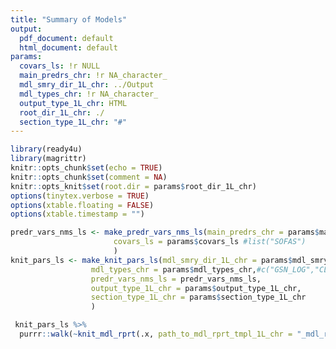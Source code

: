 ```yaml
---
title: "Summary of Models"
output:
  pdf_document: default
  html_document: default
params:
  covars_ls: !r NULL
  main_predrs_chr: !r NA_character_
  mdl_smry_dir_1L_chr: ../Output
  mdl_types_chr: !r NA_character_
  output_type_1L_chr: HTML
  root_dir_1L_chr: ./
  section_type_1L_chr: "#"
---
```


```r
library(ready4u)
library(magrittr)
knitr::opts_chunk$set(echo = TRUE)
knitr::opts_chunk$set(comment = NA)
knitr::opts_knit$set(root.dir = params$root_dir_1L_chr)
options(tinytex.verbose = TRUE)
options(xtable.floating = FALSE)
options(xtable.timestamp = "")
```

```r
predr_vars_nms_ls <- make_predr_vars_nms_ls(main_predrs_chr = params$main_predrs_chr, #c("BADS","GAD7","K6","OASIS","PHQ9","SCARED"),
                       covars_ls = params$covars_ls #list("SOFAS")
                       )
knit_pars_ls <- make_knit_pars_ls(mdl_smry_dir_1L_chr = params$mdl_smry_dir_1L_chr,
                  mdl_types_chr = params$mdl_types_chr,#c("GSN_LOG","CLL_TFN"),
                  predr_vars_nms_ls = predr_vars_nms_ls,
                  output_type_1L_chr = params$output_type_1L_chr,
                  section_type_1L_chr = params$section_type_1L_chr
                  ) 
```

```r
 knit_pars_ls %>%
  purrr::walk(~knit_mdl_rprt(.x, path_to_mdl_rprt_tmpl_1L_chr = "_mdl_rpt_tmpl.Rmd"))
```

